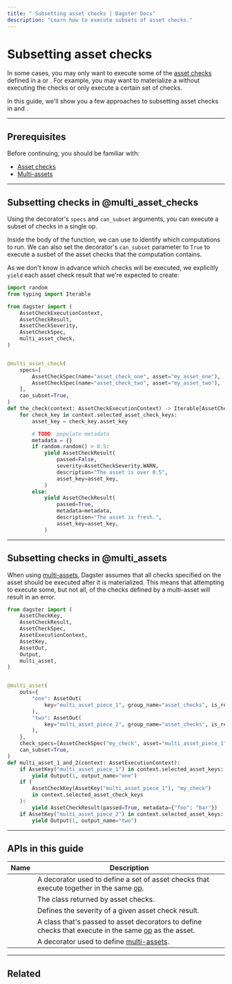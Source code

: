 ```yaml
---
title: " Subsetting asset checks | Dagster Docs"
description: "Learn how to execute subsets of asset checks."
---
```


# Subsetting asset checks

In some cases, you may only want to execute some of the [asset checks](/concepts/assets/asset-checks) defined in a <PyObject object="multi_asset" decorator /> or <PyObject object="multi_asset_check" decorator />. For example, you may want to materialize a <PyObject object="multi_asset" decorator /> without executing the checks or only execute a certain set of checks.

In this guide, we'll show you a few approaches to subsetting asset checks in <PyObject object="multi_asset_check" decorator pluralize /> and <PyObject object="multi_asset" decorator pluralize />.

---

## Prerequisites

Before continuing, you should be familiar with:

- [Asset checks](/concepts/assets/asset-checks)
- [Multi-assets](/concepts/assets/multi-assets)

---

## Subsetting checks in @multi_asset_checks

Using the <PyObject object="multi_asset_check" decorator /> decorator's `specs` and `can_subset` arguments, you can execute a subset of checks in a single op.

Inside the body of the function, we can use <PyObject object="AssetCheckExecutionContext" display="AssetCheckExecutionContext.selected_asset_check_keys" /> to identify which computations to run. We can also set the decorator's `can_subset` parameter to `True` to execute a susbet of the asset checks that the computation contains.

As we don't know in advance which checks will be executed, we explicitly `yield` each asset check result that we're expected to create:

```python file=/concepts/assets/asset_checks/subset_multi_asset_check.py
import random
from typing import Iterable

from dagster import (
    AssetCheckExecutionContext,
    AssetCheckResult,
    AssetCheckSeverity,
    AssetCheckSpec,
    multi_asset_check,
)


@multi_asset_check(
    specs=[
        AssetCheckSpec(name="asset_check_one", asset="my_asset_one"),
        AssetCheckSpec(name="asset_check_two", asset="my_asset_two"),
    ],
    can_subset=True,
)
def the_check(context: AssetCheckExecutionContext) -> Iterable[AssetCheckResult]:
    for check_key in context.selected_asset_check_keys:
        asset_key = check_key.asset_key

        # TODO: populate metadata
        metadata = {}
        if random.random() > 0.5:
            yield AssetCheckResult(
                passed=False,
                severity=AssetCheckSeverity.WARN,
                description="The asset is over 0.5",
                asset_key=asset_key,
            )
        else:
            yield AssetCheckResult(
                passed=True,
                metadata=metadata,
                description="The asset is fresh.",
                asset_key=asset_key,
            )
```

---

## Subsetting checks in @multi_assets

When using [multi-assets](/concepts/assets/multi-assets), Dagster assumes that all checks specified on the asset should be executed after it is materialized. This means that attempting to execute some, but not all, of the checks defined by a multi-asset will result in an error.

```python file=/concepts/assets/asset_checks/subset_check_multi_asset.py
from dagster import (
    AssetCheckKey,
    AssetCheckResult,
    AssetCheckSpec,
    AssetExecutionContext,
    AssetKey,
    AssetOut,
    Output,
    multi_asset,
)


@multi_asset(
    outs={
        "one": AssetOut(
            key="multi_asset_piece_1", group_name="asset_checks", is_required=False
        ),
        "two": AssetOut(
            key="multi_asset_piece_2", group_name="asset_checks", is_required=False
        ),
    },
    check_specs=[AssetCheckSpec("my_check", asset="multi_asset_piece_1")],
    can_subset=True,
)
def multi_asset_1_and_2(context: AssetExecutionContext):
    if AssetKey("multi_asset_piece_1") in context.selected_asset_keys:
        yield Output(1, output_name="one")
    if (
        AssetCheckKey(AssetKey("multi_asset_piece_1"), "my_check")
        in context.selected_asset_check_keys
    ):
        yield AssetCheckResult(passed=True, metadata={"foo": "bar"})
    if AssetKey("multi_asset_piece_2") in context.selected_asset_keys:
        yield Output(1, output_name="two")
```

---

## APIs in this guide

| Name                                              | Description                                                                                                                           |
| ------------------------------------------------- | ------------------------------------------------------------------------------------------------------------------------------------- |
| <PyObject object="multi_asset_check" decorator /> | A decorator used to define a set of asset checks that execute together in the same [op](/concepts/ops-jobs-graphs/ops).               |
| <PyObject object="AssetCheckResult" />            | The class returned by asset checks.                                                                                                   |
| <PyObject object="AssetCheckSeverity" />          | Defines the severity of a given asset check result.                                                                                   |
| <PyObject object="AssetCheckSpec" />              | A class that's passed to asset decorators to define checks that execute in the same [op](/concepts/ops-jobs-graphs/ops) as the asset. |
| <PyObject object="multi_asset" decorator />       | A decorator used to define [multi-assets](/concepts/assets/multi-assets).                                                             |

---

## Related

<ArticleList>
  <ArticleListItem
    title="Asset checks"
    href="/concepts/assets/asset-checks"
  ></ArticleListItem>
  <ArticleListItem
    title="Asset definitions"
    href="/concepts/assets/software-defined-assets"
  ></ArticleListItem>
  <ArticleListItem
    title="Defining and executing asset checks"
    href="/concepts/assets/asset-checks/define-execute-asset-checks"
  ></ArticleListItem>
  <ArticleListItem
    title="Using asset checks to check data freshness"
    href="/concepts/assets/asset-checks/checking-for-data-freshness"
  ></ArticleListItem>
</ArticleList>

